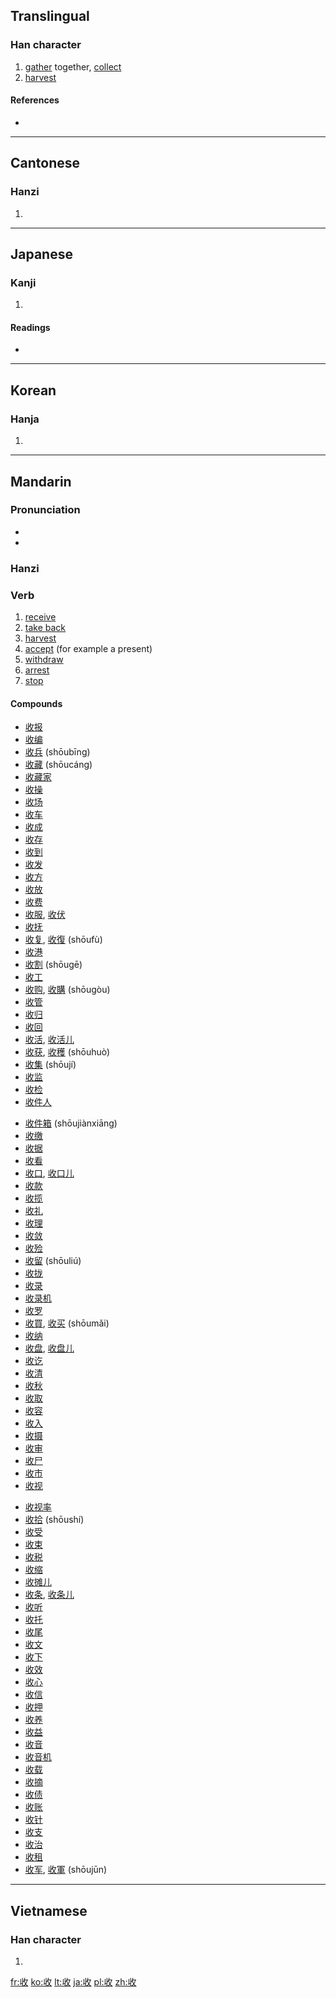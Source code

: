 {{also|収}}
==Translingual==

===Han character===
{{Han char|rn=66|rad=攴|as=02|sn=6|four=2874<sub>0</sub>|canj=女中人大 (VLOK)}}

# [[gather]] together, [[collect]]
# [[harvest]]

====References====
* {{Han ref|kx=0468.060|dkj=13110|dj=0815.350|hdz=21448.020|uh=6536|ud=25910|bh=A6AC|bd=42668}}

----

==Cantonese==

===Hanzi===
{{yue-hanzi|jyut=|y=sau1}}

# {{defn|Cantonese|sort=攴02}}

----

==Japanese==

===Kanji===
{{ja-kanji|grade=|rs=攴02}}

# {{defn|Japanese|sort=攴02}}

====Readings====
* {{ja-readings|on=[[しゅう]] (shū)|kun=[[おさめる]] (osameru)}}

----

==Korean==

===Hanja===
{{ko-hanja|hangeul=수|eumhun=|rv=su|mr=su|y=swu}}

# {{defn|Korean|sort=攴02}}

----

==Mandarin==

===Pronunciation===
* {{IPA|/ʂou˥˥/|lang=cmn}}
* {{audio|zh-shōu.ogg|audio}}

===Hanzi===
{{cmn-hanzi|pin=[[shōu]] ([[shou1]])|wg=shou<sup>1</sup>}}

===Verb===
{{cmn-verb|pin=shōu|pint=shou1|rs=攴02}}

# [[receive]]
# [[take back]]
# [[harvest]]
# [[accept]] (for example a present)
# [[withdraw]]
# [[arrest]]
# [[stop]]

====Compounds====
{{top3}}
* [[收报]]
* [[收编]]
* [[收兵]] (shōubīng)
* [[收藏]] (shōucáng)
* [[收藏家]]
* [[收操]]
* [[收场]]
* [[收车]]
* [[收成]]
* [[收存]]
* [[收到]]
* [[收发]]
* [[收方]]
* [[收放]]
* [[收费]]
* [[收服]], [[收伏]]
* [[收抚]]
* [[收复]], [[收復]] (shōufù)
* [[收港]]
* [[收割]] (shōugē)
* [[收工]]
* [[收购]], [[收購]] (shōugòu)
* [[收管]]
* [[收归]]
* [[收回]]
* [[收活]], [[收活儿]]
* [[收获]], [[收穫]] (shōuhuò)
* [[收集]] (shōují)
* [[收监]]
* [[收检]]
* [[收件人]]
{{mid3}}
* [[收件箱]] (shōujiànxiāng)
* [[收缴]]
* [[收据]]
* [[收看]]
* [[收口]], [[收口儿]]
* [[收款]]
* [[收揽]]
* [[收礼]]
* [[收理]]
* [[收敛]]
* [[收殓]]
* [[收留]] (shōuliú)
* [[收拢]]
* [[收录]]
* [[收录机]]
* [[收罗]]
* [[收買]], [[收买]] (shōumǎi)
* [[收纳]]
* [[收盘]], [[收盘儿]]
* [[收讫]]
* [[收清]]
* [[收秋]]
* [[收取]]
* [[收容]]
* [[收入]]
* [[收摄]]
* [[收审]]
* [[收尸]]
* [[收市]]
* [[收视]]
{{mid3}}
* [[收视率]]
* [[收拾]] (shōushí)
* [[收受]]
* [[收束]]
* [[收税]]
* [[收缩]]
* [[收摊儿]]
* [[收条]], [[收条儿]]
* [[收听]]
* [[收托]]
* [[收尾]]
* [[收文]]
* [[收下]]
* [[收效]]
* [[收心]]
* [[收信]]
* [[收押]]
* [[收养]]
* [[收益]]
* [[收音]]
* [[收音机]]
* [[收载]]
* [[收摘]]
* [[收债]]
* [[收账]]
* [[收针]]
* [[收支]]
* [[收治]]
* [[收租]]
* [[收军]], [[收軍]] (shōujūn)
{{bottom3}}

----

==Vietnamese==

===Han character===
{{vi-hantu|[[thu]], [[thâu]], [[tho]], [[thò]], [[dũ]], [[thua]]|rs=攴02}}

# {{defn|Vietnamese|sort=攴02}}

[[fr:收]]
[[ko:收]]
[[lt:收]]
[[ja:收]]
[[pl:收]]
[[zh:收]]